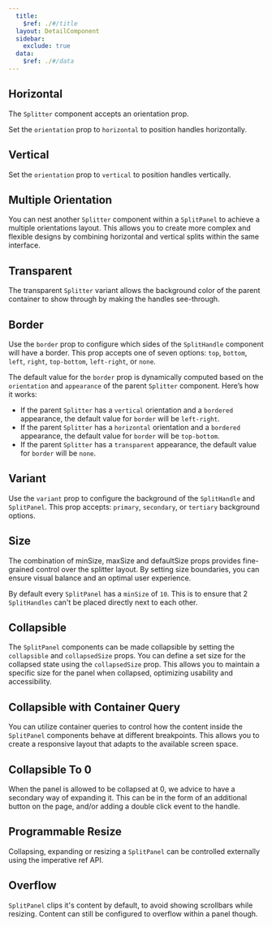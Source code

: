 ```yaml
---
  title:
    $ref: ./#/title
  layout: DetailComponent
  sidebar:
    exclude: true
  data:
    $ref: ./#/data
---
```


## Horizontal

The `Splitter` component accepts an orientation prop.

Set the `orientation` prop to `horizontal` to position handles horizontally.

<LivePreview componentName="splitter" exampleName="Horizontal" />

## Vertical

Set the `orientation` prop to `vertical` to position handles vertically.

<LivePreview componentName="splitter" exampleName="Vertical" />

## Multiple Orientation

You can nest another `Splitter` component within a `SplitPanel` to achieve a multiple orientations layout. This allows you to create more complex and flexible designs by combining horizontal and vertical splits within the same interface.

<LivePreview componentName="splitter" exampleName="MultipleOrientations" />

## Transparent

The transparent `Splitter` variant allows the background color of the parent container to show through by making the handles see-through.

<LivePreview componentName="splitter" exampleName="Transparent" />

## Border

Use the `border` prop to configure which sides of the `SplitHandle` component will have a border. This prop accepts one of seven options: `top`, `bottom`, `left`, `right`, `top-bottom`, `left-right`, or `none`.

The default value for the `border` prop is dynamically computed based on the `orientation` and `appearance` of the parent `Splitter` component. Here’s how it works:

- If the parent `Splitter` has a `vertical` orientation and a `bordered` appearance, the default value for `border` will be `left-right`.
- If the parent `Splitter` has a `horizontal` orientation and a `bordered` appearance, the default value for `border` will be `top-bottom`.
- If the parent `Splitter` has a `transparent` appearance, the default value for `border` will be `none`.

<LivePreview componentName="splitter" exampleName="Border" />

## Variant

Use the `variant` prop to configure the background of the `SplitHandle` and `SplitPanel`. This prop accepts: `primary`, `secondary`, or `tertiary` background options.

<LivePreview componentName="splitter" exampleName="Variant" />

## Size

The combination of minSize, maxSize and defaultSize props provides fine-grained control over the splitter layout. By setting size boundaries, you can ensure visual balance and an optimal user experience.

By default every `SplitPanel` has a `minSize` of `10`. This is to ensure that 2 `SplitHandles` can't be placed directly next to each other.

<LivePreview componentName="splitter" exampleName="Size" />

## Collapsible

The `SplitPanel` components can be made collapsible by setting the `collapsible` and `collapsedSize` props. You can define a set size for the collapsed state using the `collapsedSize` prop. This allows you to maintain a specific size for the panel when collapsed, optimizing usability and accessibility.

<LivePreview componentName="splitter" exampleName="Collapsible" />

## Collapsible with Container Query

You can utilize container queries to control how the content inside the `SplitPanel` components behave at different breakpoints. This allows you to create a responsive layout that adapts to the available screen space.

<LivePreview componentName="splitter" exampleName="CollapsibleContainerQuery" />

## Collapsible To 0

When the panel is allowed to be collapsed at 0, we advice to have a secondary way of expanding it. This can be in the form of an additional button on the page, and/or adding a double click event to the handle.

<LivePreview componentName="splitter" exampleName="CollapsibleTo0" />

## Programmable Resize

Collapsing, expanding or resizing a `SplitPanel` can be controlled externally using the imperative ref API.

<LivePreview componentName="splitter" exampleName="ProgrammableResize" />

## Overflow

`SplitPanel` clips it's content by default, to avoid showing scrollbars while resizing. Content can still be configured to overflow within a panel though.

<LivePreview componentName="splitter" exampleName="Overflow" />

